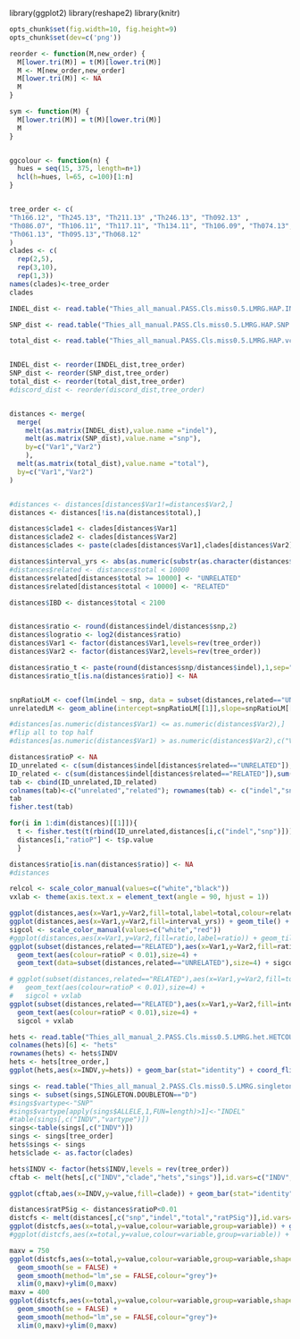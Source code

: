 library(ggplot2)
library(reshape2)
library(knitr)
```r
opts_chunk$set(fig.width=10, fig.height=9)
opts_chunk$set(dev=c('png'))


``` 

```r
reorder <- function(M,new_order) {
  M[lower.tri(M)] = t(M)[lower.tri(M)]
  M <- M[new_order,new_order]
  M[lower.tri(M)] <- NA
  M
}

sym <- function(M) {
  M[lower.tri(M)] = t(M)[lower.tri(M)]
  M
}


ggcolour <- function(n) {
  hues = seq(15, 375, length=n+1)
  hcl(h=hues, l=65, c=100)[1:n]
}


tree_order <- c(
"Th166.12", "Th245.13", "Th211.13" ,"Th246.13", "Th092.13" ,
"Th086.07", "Th106.11", "Th117.11", "Th134.11", "Th106.09", "Th074.13", "Th162.12", "Th132.11","Th230.12","Th196.12", 
"Th061.13", "Th095.13","Th068.12"
)
clades <- c(
  rep(2,5),
  rep(3,10),
  rep(1,3))
names(clades)<-tree_order
clades

```

```r

INDEL_dist <- read.table("Thies_all_manual.PASS.Cls.miss0.5.LMRG.HAP.INDEL.recode.vcf.dist.tab.txt",header=T,row.names=1,sep="\t")

SNP_dist <- read.table("Thies_all_manual.PASS.Cls.miss0.5.LMRG.HAP.SNP.recode.vcf.dist.tab.txt",header=T,row.names=1,sep="\t")

total_dist <- read.table("Thies_all_manual.PASS.Cls.miss0.5.LMRG.HAP.vcf.dist.tab.txt",header=T,row.names=1,sep="\t")


INDEL_dist <- reorder(INDEL_dist,tree_order)
SNP_dist <- reorder(SNP_dist,tree_order)
total_dist <- reorder(total_dist,tree_order)
#discord_dist <- reorder(discord_dist,tree_order)



```



```r


distances <- merge(
  merge(
    melt(as.matrix(INDEL_dist),value.name ="indel"),
    melt(as.matrix(SNP_dist),value.name ="snp"),
    by=c("Var1","Var2")
    ),
  melt(as.matrix(total_dist),value.name ="total"),
  by=c("Var1","Var2")
)


#distances <- distances[distances$Var1!=distances$Var2,]
distances <- distances[!is.na(distances$total),]

distances$clade1 <- clades[distances$Var1]
distances$clade2 <- clades[distances$Var2]
distances$clades <- paste(clades[distances$Var1],clades[distances$Var2])

distances$interval_yrs <- abs(as.numeric(substr(as.character(distances$Var1),7,8)) - as.numeric(substr(as.character(distances$Var2),7,8)))
#distances$related <- distances$total < 10000
distances$related[distances$total >= 10000] <- "UNRELATED"
distances$related[distances$total < 10000] <- "RELATED"

distances$IBD <- distances$total < 2100


distances$ratio <- round(distances$indel/distances$snp,2)
distances$logratio <- log2(distances$ratio)
distances$Var1 <- factor(distances$Var1,levels=rev(tree_order))
distances$Var2 <- factor(distances$Var2,levels=rev(tree_order))

distances$ratio_t <- paste(round(distances$snp/distances$indel),1,sep=":")
distances$ratio_t[is.na(distances$ratio)] <- NA


snpRatioLM <- coef(lm(indel ~ snp, data = subset(distances,related=="UNRELATED")))
unrelatedLM <- geom_abline(intercept=snpRatioLM[[1]],slope=snpRatioLM[[2]])

#distances[as.numeric(distances$Var1) <= as.numeric(distances$Var2),]
#flip all to top half
#distances[as.numeric(distances$Var1) > as.numeric(distances$Var2),c("Var1","Var2")] <- distances[as.numeric(distances$Var1) > as.numeric(distances$Var2),c("Var2","Var1")]


```

```r
distances$ratioP <- NA
ID_unrelated <- c(sum(distances$indel[distances$related=="UNRELATED"]),sum(distances$snp[distances$related=="UNRELATED"]))
ID_related <- c(sum(distances$indel[distances$related=="RELATED"]),sum(distances$snp[distances$related=="RELATED"]))
tab <- cbind(ID_unrelated,ID_related)
colnames(tab)<-c("unrelated","related"); rownames(tab) <- c("indel","snp")
tab
fisher.test(tab)

for(i in 1:dim(distances)[[1]]){ 
  t <- fisher.test(t(rbind(ID_unrelated,distances[i,c("indel","snp")])))
  distances[i,"ratioP"] <- t$p.value
  }

distances$ratio[is.nan(distances$ratio)] <- NA
#distances

```

```r

relcol <- scale_color_manual(values=c("white","black"))
vxlab <- theme(axis.text.x = element_text(angle = 90, hjust = 1))  

ggplot(distances,aes(x=Var1,y=Var2,fill=total,label=total,colour=related)) + geom_tile() + scale_fill_gradient(trans="log") + geom_text(size=3) + relcol + vxlab
ggplot(distances,aes(x=Var1,y=Var2,fill=interval_yrs)) + geom_tile() + vxlab
sigcol <- scale_color_manual(values=c("white","red"))
#ggplot(distances,aes(x=Var1,y=Var2,fill=ratio,label=ratio)) + geom_tile(size=1) + geom_text(aes(colour=ratioP < 0.01),size=4) + sigcol + vxlab
ggplot(subset(distances,related=="RELATED"),aes(x=Var1,y=Var2,fill=ratio,label=ratio_t)) + geom_tile(size=1) + 
  geom_text(aes(colour=ratioP < 0.01),size=4) + 
  geom_text(data=subset(distances,related=="UNRELATED"),size=4) + sigcol + vxlab

# ggplot(subset(distances,related=="RELATED"),aes(x=Var1,y=Var2,fill=total,label=ratio_t)) + geom_tile(size=1) + 
#   geom_text(aes(colour=ratioP < 0.01),size=4) + 
#   sigcol + vxlab
ggplot(subset(distances,related=="RELATED"),aes(x=Var1,y=Var2,fill=interval_yrs,label=ratio_t)) + geom_tile(size=1) + 
  geom_text(aes(colour=ratioP < 0.01),size=4) + 
  sigcol + vxlab

```

```r
hets <- read.table("Thies_all_manual_2.PASS.Cls.miss0.5.LMRG.het.HETCOUNTS",header=T)
colnames(hets)[6] <- "hets"
rownames(hets) <- hets$INDV
hets <- hets[tree_order,]
ggplot(hets,aes(x=INDV,y=hets)) + geom_bar(stat="identity") + coord_flip()

sings <- read.table("Thies_all_manual_2.PASS.Cls.miss0.5.LMRG.singletons",header=T)
sings <- subset(sings,SINGLETON.DOUBLETON=="D")
#sings$vartype<-"SNP"
#sings$vartype[apply(sings$ALLELE,1,FUN=length)>1]<-"INDEL"
#table(sings[,c("INDV","vartype")])
sings<-table(sings[,c("INDV")])
sings <- sings[tree_order]
hets$sings <- sings 
hets$clade <- as.factor(clades)

hets$INDV <- factor(hets$INDV,levels = rev(tree_order))
cftab <- melt(hets[,c("INDV","clade","hets","sings")],id.vars=c("INDV","clade"))

ggplot(cftab,aes(x=INDV,y=value,fill=clade)) + geom_bar(stat="identity") + coord_flip() + facet_grid(. ~ variable,scales ="free_y") + scale_fill_manual(values=c("red","blue","green"))


```


```r
distances$ratPSig <- distances$ratioP<0.01
distcfs <- melt(distances[,c("snp","indel","total","ratPSig")],id.vars=c("total","ratPSig"))
ggplot(distcfs,aes(x=total,y=value,colour=variable,group=variable)) + geom_point() + scale_y_log10() + scale_x_log10()
#ggplot(distcfs,aes(x=total,y=value,colour=variable,group=variable)) + geom_point() + geom_smooth(method = "lm", se = FALSE)+ xlim(0,1000)+ylim(0,1000)

maxv = 750
ggplot(distcfs,aes(x=total,y=value,colour=variable,group=variable,shape=ratPSig)) + geom_point() + 
  geom_smooth(se = FALSE) + 
  geom_smooth(method="lm",se = FALSE,colour="grey")+  
  xlim(0,maxv)+ylim(0,maxv)
maxv = 400
ggplot(distcfs,aes(x=total,y=value,colour=variable,group=variable,shape=ratPSig)) + geom_point() + 
  geom_smooth(se = FALSE) + 
  geom_smooth(method="lm",se = FALSE,colour="grey")+  
  xlim(0,maxv)+ylim(0,maxv)
```

